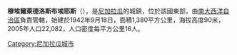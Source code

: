 '''穆埃爾萊德洛斯布埃耶斯'''（{{lang-es|Muelle de los Bueyes}}），是[[尼加拉瓜|尼加拉瓜]]的城鎮，位於該國東部，由[[南大西洋自治區|南大西洋自治區]]負責管轄，始建於1942年9月18日，面積1,380平方公里，海拔高度90米，2005年人口22,082，人口密度每平方公里16人。

{{Coord|12|04|N|84|32|W|region:NI_type:city|display=title}}

{{Nicaragua-geo-stub}}
[[Category:尼加拉瓜城市|Category:尼加拉瓜城市]]